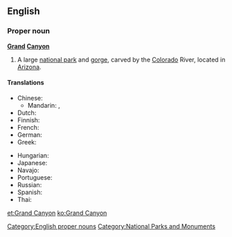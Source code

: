 ==English==
{{wikipedia}}

===Proper noun===
'''[[grand|Grand]] [[canyon|Canyon]]'''

# A large [[national park]] and [[gorge]], carved by the [[Colorado]] River, located in [[Arizona]].

====Translations====
{{trans-top|large national park and gorge}}
* Chinese:
** Mandarin: {{t|cmn|科羅拉多大峽谷|sc=Hani}}, {{t|cmn|科罗拉多大峡谷|tr=Kēluólāduō Dàxiágǔ|sc=Hani}}
* Dutch: {{t-|nl|Grand Canyon}}
* Finnish: {{t-|fi|Grand Canyon}}
* French: {{t|fr|Grand Canyon|m}}
* German: {{t-|de|Grand Canyon|m}}
* Greek: {{t|el|Γκραν Κάνυον|n|tr=Gran Kányon|sc=Grek}}
{{trans-mid}}
* Hungarian: {{t-|hu|Grand Canyon}}
* Japanese: {{t-|ja|グランドキャニオン|tr=Gurando-Kyanion}}
* Navajo: {{tø|nv|Bidááʼ Haʼaztʼiʼ Tsékooh}}
* Portuguese: {{t-|pt|Grand Canyon|m}}
* Russian: {{t|ru|Гранд-Каньон|m|tr=Grand-Kan’jón}}
* Spanish: {{t|es|Gran Cañón|m}}
* Thai: {{t|th|แกรนด์แคนยอน|tr=graen-kaenyon}}
{{trans-bottom}}

[[Category:English proper nouns]]
[[Category:National Parks and Monuments]]

[[et:Grand Canyon]]
[[ko:Grand Canyon]]